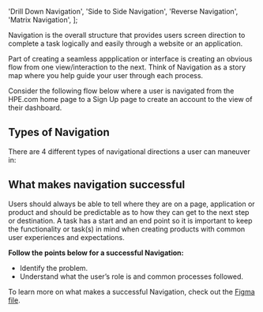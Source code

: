 
  'Drill Down Navigation',
  'Side to Side Navigation',
  'Reverse Navigation',
  'Matrix Navigation',
];

Navigation is the overall structure that provides users screen direction to complete a task logically and easily through a website or an application. 

Part of creating a seamless appplication or interface is creating an obvious flow from one view/interaction to the next. Think of Navigation as a story map where you help guide your user through each process. 

Consider the following flow below where a user is navigated from the HPE.com home page to a Sign Up page to create an account to the view of their dashboard. 

## Types of Navigation

There are 4 different types of navigational directions a user can maneuver in:

<CardGrid cards={navCards} />

## What makes navigation successful

Users should always be able to tell where they are on a page, application or product and should be predictable as to how they can get to the next step or destination. A task has a start and an end point so it is important to keep the functionality or task(s) in mind when creating products with common user experiences and expectations.

**Follow the points below for a successful Navigation:**
- Identify the problem.
- Understand what the user’s role is and common processes followed.

To learn more on what makes a successful Navigation, check out the [Figma file](https://www.figma.com/file/b6hiokanRCwNnc93PpHdgQ/HPE-Design-System-Navigation?node-id=1647%3A9473).